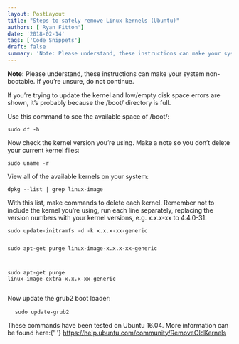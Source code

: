 ```yaml
---
layout: PostLayout
title: "Steps to safely remove Linux kernels (Ubuntu)"
authors: ['Ryan Fitton']
date: '2018-02-14'
tags: ['Code Snippets']
draft: false
summary: 'Note: Please understand, these instructions can make your system non-bootable. If you&amp;#8217;re unsure, do not continue. If you&amp;#8217;re trying to update the kernel and low/empty disk space errors are shown, it&amp;#8217;s probably because the /boot/ directory is full. Use this command to see the available space of /boot/: sudo df -h Now check the kernel [&amp;hellip;]'
---
```


<p><strong>Note:</strong> Please understand, these instructions can make your system non-bootable. If you&#8217;re unsure, do not continue.</p>
<p>If you&#8217;re trying to update the kernel and low/empty disk space errors are shown, it&#8217;s probably because the /boot/ directory is full.</p>
<p>Use this command to see the available space of /boot/:</p>
<pre class="language-bash"><code class="language-bash">sudo df -h</code></pre>
<p>Now check the kernel version you&#8217;re using. Make a note so you don&#8217;t delete your current kernel files:</p>
<pre class="language-bash"><code class="language-bash">sudo uname -r</code></pre>
<p>View all of the available kernels on your system:</p>
<pre class="language-bash"><code class="language-bash">dpkg --list | grep linux-image</code></pre>
<p>With this list, make commands to delete each kernel. Remember not to include the kernel you&#8217;re using, run each line separately, replacing the version numbers with your kernel versions, e.g. x.x.x-xx to 4.4.0-31:</p>
<pre class="language-bash"><code class="language-bash">sudo update-initramfs -d -k x.x.x-xx-generic

sudo apt-get purge linux-image-x.x.x-xx-generic

sudo apt-get purge linux-image-extra-x.x.x-xx-generic</code></pre>

<p>Now update the grub2 boot loader:</p>
<pre class="language-bash">
  <code class="language-bash">sudo update-grub2</code>
</pre>
<p>
  These commands have been tested on Ubuntu 16.04. More information can be found here:{' '}
  <a href="https://help.ubuntu.com/community/RemoveOldKernels">
    https://help.ubuntu.com/community/RemoveOldKernels
  </a>
</p>
